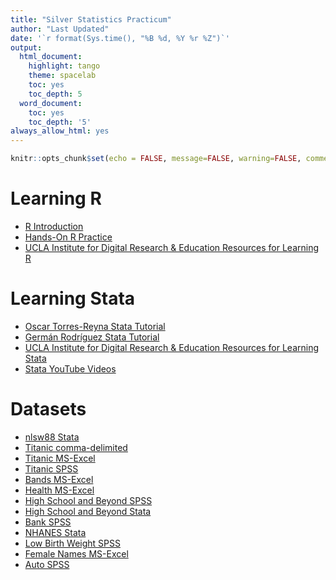 ---
title: "Silver Statistics Practicum"
author: "Last Updated"
date: '`r format(Sys.time(), "%B %d, %Y %r %Z")`'
output:
  html_document:
    highlight: tango
    theme: spacelab
    toc: yes
    toc_depth: 5
  word_document:
    toc: yes
    toc_depth: '5'
always_allow_html: yes
---

```{r setup, include=FALSE}
knitr::opts_chunk$set(echo = FALSE, message=FALSE, warning=FALSE, comment=NA, fig.width = 6, out.width = "90%", fig.align = "center", dev='svg')
```

# Learning R
* [R Introduction](https://clelandcm.github.io/Silver-Practicum/Cleland-R-Introduction.html)
* [Hands-On R Practice](https://clelandcm.github.io/Hands-On-R-Practice/)
* [UCLA Institute for Digital Research & Education Resources for Learning R](https://stats.idre.ucla.edu/R/)

# Learning Stata
* [Oscar Torres-Reyna Stata Tutorial](http://www.princeton.edu/~otorres/StataTutorial.pdf)
* [Germán Rodríguez Stata Tutorial](https://data.princeton.edu/stata/)
* [UCLA Institute for Digital Research & Education Resources for Learning Stata](https://stats.idre.ucla.edu/stata/)
* [Stata YouTube Videos](https://www.youtube.com/user/statacorp/videos)

# Datasets

* [nlsw88 Stata](http://www.stata-press.com/data/r8/nlsw88.dta)  
* [Titanic comma-delimited](https://clelandcm.github.io/Silver-Practicum/titanic.csv)  
* [Titanic MS-Excel](https://clelandcm.github.io/Silver-Practicum/titanic.xlsx)
* [Titanic SPSS](https://clelandcm.github.io/Silver-Practicum/titanic.sav)
* [Bands MS-Excel](https://clelandcm.github.io/Silver-Practicum/Bands.xlsx)  
* [Health MS-Excel](https://clelandcm.github.io/Silver-Practicum/Health.xlsx)  
* [High School and Beyond SPSS](https://clelandcm.github.io/Silver-Practicum/hsb2.sav)
* [High School and Beyond Stata](https://clelandcm.github.io/Silver-Practicum/hsb2.dta) 
* [Bank SPSS](https://clelandcm.github.io/Silver-Practicum/bank.sav)  
* [NHANES Stata](https://clelandcm.github.io/Silver-Practicum/nhanes.dta)
* [Low Birth Weight SPSS](https://clelandcm.github.io/Silver-Practicum/lowbwt.sav)
* [Female Names MS-Excel](https://clelandcm.github.io/Silver-Practicum/Female-Names.xlsx)
* [Auto SPSS](https://clelandcm.github.io/Silver-Practicum/auto.sav)







